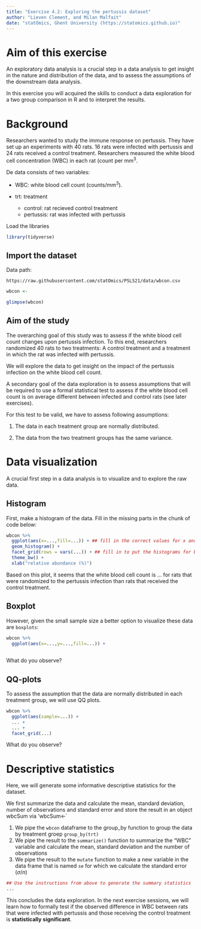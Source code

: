 ```yaml
---
title: "Exercise 4.2: Exploring the pertussis dataset"
author: "Lieven Clement, and Milan Malfait"
date: "statOmics, Ghent University (https://statomics.github.io)"
---
```


# Aim of this exercise

An exploratory data analysis is a crucial step in a data analysis to get
insight in the nature and distribution of the data, and to assess the
assumptions of the downstream data analysis. 

In this exercise you will acquired the skills to conduct a data exploration for a two group comparison in R and to interpret the results. 

# Background 

Researchers wanted to study the immune response on pertussis. 
They have set up an experiments with 40 rats. 
16 rats were infected with pertussis and 24 rats received a control treatment. 
Researchers measured the white blood cell concentration (WBC) in each rat (count per mm$^3$. 

De data consists of two variables:

- WBC: white blood cell count (counts/mm$^3$). 
- trt: treatment

    - control: rat recieved control treatment
    - pertussis: rat was infected with pertussis

Load the libraries

```r
library(tidyverse)
```

## Import the dataset

Data path:

  `https://raw.githubusercontent.com/statOmics/PSLS21/data/wbcon.csv`

```r
wbcon <-
```

```r
glimpse(wbcon)
```

## Aim of the study

The overarching goal of this study was to assess if the white blood cell count changes upon pertussis infection. To this end, researchers randomized 40 rats
to two treatments: A control treatment and a treatment in which the rat was infected with pertussis.

We will explore the data to get insight on the impact of the pertussis infection on the white blood cell count. 

A secondary goal of the data exploration is to assess assumptions that will be required to use a formal statistical test to assess if the white blood cell count is on average different between infected and control rats (see later exercises). 

For this test to be valid, we have to assess following assumptions:

1. The data in each treatment group are normally distributed.

2. The data from the two treatment groups has the same variance.


# Data visualization

A crucial first step in a data analysis is to visualize and to explore the raw data.

## Histogram 

First, make a histogram of the data. Fill in the
missing parts in the chunk of code below:

```r
wbcon %>%
  ggplot(aes(x=...,fill=...)) + ## fill in the correct values for x and fill
  geom_histogram() +
  facet_grid(rows = vars(...)) + ## fill in to put the histograms for both treatment conditions in a separate row
  theme_bw() +
  xlab("relative abundance (%)")
```

Based on this plot, it seems that the white blood cell count 
is ... for rats that were randomized to the pertussis infection than rats that received the control treatment.

## Boxplot 

However, given the small sample size a better option to visualize these data are `boxplots`:

```r
wbcon %>%  
  ggplot(aes(x=...,y=...,fill=...)) +
  
```

What do you observe?

## QQ-plots 

To assess the assumption that the data are normally distributed in each treatment group, we will use QQ plots.

```r
wbcon %>%  
  ggplot(aes(sample=...)) +
  ... +
  ... +
  facet_grid(...)
```

What do you observe? 

# Descriptive statistics

Here, we will generate some informative descriptive statistics
for the dataset.

We first summarize the data and calculate the mean, standard
deviation, number of observations and standard error and store the
result in an object wbcSum via 'wbcSum<-`

1. We pipe the `wbcon` dataframe to the group_by function to group
the data by treatment groep `group_by(trt)`
2. We pipe the result to the `summarize()` function to summarize
the "WBC" variable and calculate the mean, standard deviation and
the number of observations
3. We pipe the result to the `mutate` function to make a new
variable in the data frame that is named `se` for which we calculate the
standard error ($\sigma / n$)

```r
## Use the instructions from above to generate the summary statistics
...
```

This concludes the data exploration. In the next exercise sessions, we will learn how to formally
test if the observed difference in WBC between rats that were infected with pertussis and those receiving the control treatment is **statistically significant**.
